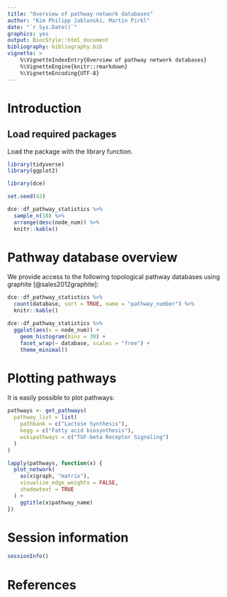 ```yaml
---
title: "Overview of pathway network databases"
author: "Kim Philipp Jablonski, Martin Pirkl"
date: "`r Sys.Date()`"
graphics: yes
output: BiocStyle::html_document
bibliography: bibliography.bib
vignette: >
    %\VignetteIndexEntry{Overview of pathway network databases}
    %\VignetteEngine{knitr::rmarkdown}
    %\VignetteEncoding{UTF-8}
---
```


# Introduction

## Load required packages

Load the package with the library function.

```r
library(tidyverse)
library(ggplot2)

library(dce)

set.seed(42)
```

```r
dce::df_pathway_statistics %>%
  sample_n(10) %>%
  arrange(desc(node_num)) %>%
  knitr::kable()
```

# Pathway database overview

We provide access to the following topological pathway databases using
graphite [@sales2012graphite]:

```r
dce::df_pathway_statistics %>%
  count(database, sort = TRUE, name = "pathway_number") %>%
  knitr::kable()
```

```r
dce::df_pathway_statistics %>%
  ggplot(aes(x = node_num)) +
    geom_histogram(bins = 30) +
    facet_wrap(~ database, scales = "free") +
    theme_minimal()
```

# Plotting pathways

It is easily possible to plot pathways:
```r
pathways <- get_pathways(
  pathway_list = list(
    pathbank = c("Lactose Synthesis"),
    kegg = c("Fatty acid biosynthesis"),
    wikipathways = c("TGF-beta Receptor Signaling")
  )
)

lapply(pathways, function(x) {
  plot_network(
    as(x$graph, "matrix"),
    visualize_edge_weights = FALSE,
    shadowtext = TRUE
  ) +
    ggtitle(x$pathway_name)
})
```

# Session information

```r
sessionInfo()
```

# References
